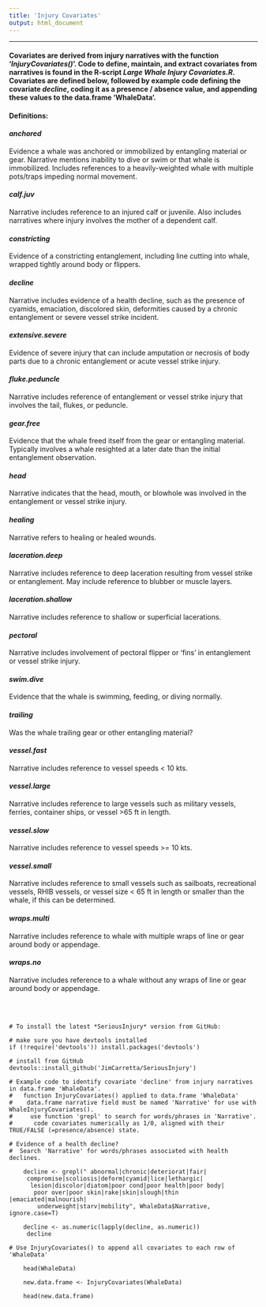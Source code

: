 ```yaml
---
title: 'Injury Covariates'
output: html_document
---
```

****
#### Covariates are derived from injury narratives with the function '*InjuryCovariates()*'. Code to define, maintain, and extract covariates from narratives is found in the R-script *Large Whale Injury Covariates.R*. Covariates are defined below, followed by example code defining the covariate *decline*, coding it as a presence / absence value, and appending these values to the data.frame 'WhaleData'.
  
#### Definitions:

#### <b>*anchored*</b>
<p>Evidence a whale was anchored or immobilized by                                entangling material or gear.  Narrative mentions                                  inability to dive or swim or that whale is                                        immobilized. Includes references to a                                             heavily-weighted whale with multiple pots/traps                                   impeding normal movement.</p>

#### <b>*calf.juv*</b>
<p>Narrative includes reference to an injured calf or juvenile. Also includes narratives where injury involves the mother of a dependent calf.</p>

#### <b>*constricting*</b>
<p>Evidence of a constricting entanglement, including line cutting into whale, wrapped tightly around body or flippers.</p>

#### <b>*decline*</b>
<p>Narrative includes evidence of a health decline, such as the presence of cyamids, emaciation, discolored skin, deformities caused by a chronic entanglement or severe vessel strike incident.</p>

#### <b>*extensive.severe*</b>	
<p>Evidence of severe injury that can include amputation or necrosis of body parts due to a chronic entanglement or acute vessel strike injury.</p>

#### <b>*fluke.peduncle*</b>
<p>Narrative includes reference of entanglement or vessel strike injury that involves the tail, flukes, or peduncle.</p>

#### <b>*gear.free*</b>	
<p>Evidence that the whale freed itself from the gear or entangling material. Typically involves a whale resighted at a later date than the initial entanglement observation.</p>

#### <b>*head*</b>	
<p>Narrative indicates that the head, mouth, or blowhole was involved in the entanglement or vessel strike injury.</p>

#### <b>*healing*</b>
<p>Narrative refers to healing or healed wounds.</p>

#### <b>*laceration.deep*</b>
<p>Narrative includes reference to deep laceration resulting from vessel strike or entanglement. May include reference to blubber or muscle layers.</p>

#### <b>*laceration.shallow*</b>
<p>Narrative includes reference to shallow or superficial lacerations.</p>

#### <b>*pectoral*</b>
<p>Narrative includes involvement of pectoral flipper or ‘fins’ in entanglement or vessel strike injury.</p>

#### <b>*swim.dive*</b>
<p>Evidence that the whale is swimming, feeding, or diving normally.</p>

#### <b>*trailing*</b>			
<p>Was the whale trailing gear or other entangling material?</p>

#### <b>*vessel.fast*</b>
<p>Narrative includes reference to vessel speeds < 10 kts.</p>

#### <b>*vessel.large*</b>
<p>Narrative includes reference to large vessels such as military vessels, ferries, container ships, or vessel >65 ft in length.</p>

#### <b>*vessel.slow*</b>
<p>Narrative includes reference to vessel speeds >= 10 kts.</p>

#### <b>*vessel.small*</b>
<p>Narrative includes reference to small vessels such as sailboats, recreational vessels, RHIB vessels, or vessel size < 65 ft in length or smaller than the whale, if this can be determined.</p>

#### <b>*wraps.multi*</b>
<p>Narrative includes reference to whale with  multiple wraps of line or gear around body or appendage.</p>

#### <b>*wraps.no*</b>
<p>Narrative includes reference to a whale without any wraps of line or gear around body or appendage.</p>

<br><br>

```
# To install the latest *SeriousInjury* version from GitHub:

# make sure you have devtools installed
if (!require('devtools')) install.packages('devtools')

# install from GitHub
devtools::install_github('JimCarretta/SeriousInjury')

# Example code to identify covariate 'decline' from injury narratives in data.frame 'WhaleData'.
#   function InjuryCovariates() applied to data.frame 'WhaleData'
#    data.frame narrative field must be named 'Narrative' for use with WhaleInjuryCovariates().
#     use function 'grepl' to search for words/phrases in 'Narrative'.
#      code covariates numerically as 1/0, aligned with their TRUE/FALSE (=presence/absence) state.

# Evidence of a health decline? 
#  Search 'Narrative' for words/phrases associated with health declines.
    
    decline <- grepl(" abnormal|chronic|deteriorat|fair|
     compromise|scoliosis|deform|cyamid|lice|lethargic|
      lesion|discolor|diatom|poor cond|poor health|poor body|
       poor over|poor skin|rake|skin|slough|thin |emaciated|malnourish|
        underweight|starv|mobility", WhaleData$Narrative, ignore.case=T)
    
    decline <- as.numeric(lapply(decline, as.numeric))
     decline
    
# Use InjuryCovariates() to append all covariates to each row of 'WhaleData' 
    
    head(WhaleData)

    new.data.frame <- InjuryCovariates(WhaleData)

    head(new.data.frame)
    
```

